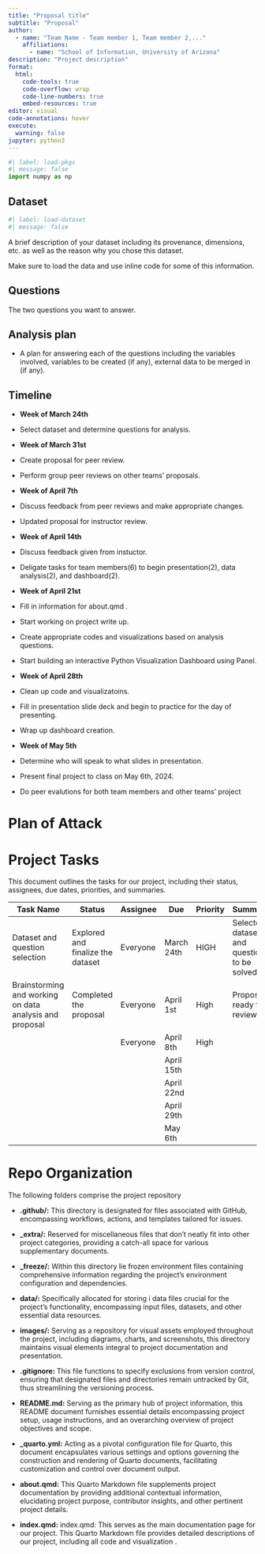 ```yaml
---
title: "Proposal title"
subtitle: "Proposal"
author: 
  - name: "Team Name - Team member 1, Team member 2,..."
    affiliations:
      - name: "School of Information, University of Arizona"
description: "Project description"
format:
  html:
    code-tools: true
    code-overflow: wrap
    code-line-numbers: true
    embed-resources: true
editor: visual
code-annotations: hover
execute:
  warning: false
jupyter: python3
---
```


```python
#| label: load-pkgs
#| message: false
import numpy as np
```

## Dataset

```python
#| label: load-dataset
#| message: false
```

A brief description of your dataset including its provenance, dimensions, etc. as well as the reason why you chose this dataset.

Make sure to load the data and use inline code for some of this information.

## Questions

The two questions you want to answer.

## Analysis plan

-   A plan for answering each of the questions including the variables involved, variables to be created (if any), external data to be merged in (if any).

## Timeline
-   **Week of March 24th**
-   Select dataset and determine questions for analysis.

-   **Week of March 31st**
-   Create proposal for peer review.
-   Perform group peer reviews on other teams' proposals.

-   **Week of April 7th**
-   Discuss feedback from peer reviews and make appropriate changes.
-   Updated proposal for instructor review.

-   **Week of April 14th**
-   Discuss feedback given from instuctor.
-   Deligate tasks for team members(6) to begin presentation(2), data analysis(2), and dashboard(2).

-   **Week of April 21st**
-   Fill in information for about.qmd . 
-   Start working on project write up.
-   Create appropriate codes and visualizations based on analysis questions.
-   Start building an interactive Python Visualization Dashboard using Panel.

-   **Week of April 28th**
-   Clean up code and visualizatoins.
-   Fill in presentation slide deck and begin to practice for the day of presenting.
-   Wrap up dashboard creation. 

-   **Week of May 5th**
-   Determine who will speak to what slides in presentation.
-   Present final project to class on May 6th, 2024.
-   Do peer evalutions for both team members and other teams' project 


# Plan of Attack
# Project Tasks

This document outlines the tasks for our project, including their status, assignees, due dates, priorities, and summaries.

| Task Name                                               | Status                            | Assignee | Due        | Priority | Summary                                     |
|---------------------------------------------------------|-----------------------------------|----------|------------|----------|---------------------------------------------|
| Dataset and question selection                          | Explored and finalize the dataset | Everyone | March 24th | HIGH     | Selected dataset and question to be solved. |
| Brainstorming and working on data analysis and proposal | Completed the proposal            | Everyone | April 1st  | High     | Proposal ready for review.                  |
|                                                         |                                   | Everyone | April 8th  | High     |                                             |
|                                                         |                                   |          | April 15th |          |                                             |
|                                                         |                                   |          | April 22nd |          |                                             |
|                                                         |                                   |          | April 29th |          |                                             |
|                                                         |                                   |          | May 6th    |          |                                             |



# Repo Organization

The following folders comprise the project repository

-   **.github/:** This directory is designated for files associated with GitHub, encompassing workflows, actions, and templates tailored for issues.

-   **\_extra/:** Reserved for miscellaneous files that don't neatly fit into other project categories, providing a catch-all space for various supplementary documents.

-   **\_freeze/:** Within this directory lie frozen environment files containing comprehensive information regarding the project's environment configuration and dependencies.

-   **data/:** Specifically allocated for storing i data files crucial for the project's functionality, encompassing input files, datasets, and other essential data resources.

-   **images/:** Serving as a repository for visual assets employed throughout the project, including diagrams, charts, and screenshots, this directory maintains visual elements integral to project documentation and presentation.

-   **.gitignore:** This file functions to specify exclusions from version control, ensuring that designated files and directories remain untracked by Git, thus streamlining the versioning process.

-   **README.md:** Serving as the primary hub of project information, this README document furnishes essential details encompassing project setup, usage instructions, and an overarching overview of project objectives and scope.

-   **\_quarto.yml:** Acting as a pivotal configuration file for Quarto, this document encapsulates various settings and options governing the construction and rendering of Quarto documents, facilitating customization and control over document output.

-   **about.qmd:** This Quarto Markdown file supplements project documentation by providing additional contextual information, elucidating project purpose, contributor insights, and other pertinent project details.

-   **index.qmd:** index.qmd: This serves as the main documentation page for our project. This Quarto Markdown file provides detailed descriptions of our project, including  all code and visualization .
